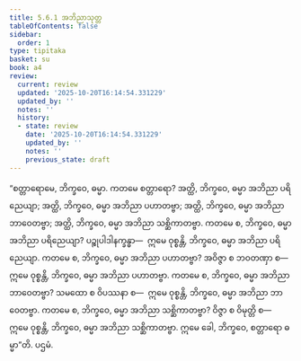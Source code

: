 ```yaml
---
title: 5.6.1 အဘိညာသုတ္တ
tableOfContents: false
sidebar:
  order: 1
type: tipitaka
basket: su
book: a4
review:
  current: review
  updated: '2025-10-20T16:14:54.331229'
  updated_by: ''
  notes: ''
  history:
  - state: review
    date: '2025-10-20T16:14:54.331229'
    updated_by: ''
    notes: ''
    previous_state: draft
---
```



<DynamicBreadcrumb />


<ReviewStatus review={frontmatter.review} showDetails={true} />

<HypothesisAnnotation frontmatter={frontmatter} />

<Division number="254" book="a4" e="ch" v="15" p="570">

<Paragraph number="1522" book="a4">
“စတ္တာရောမေ, ဘိက္ခဝေ, ဓမ္မာ. ကတမေ စတ္တာရော? အတ္ထိ, ဘိက္ခဝေ, ဓမ္မာ အဘိညာ ပရိညေယျာ; အတ္ထိ, ဘိက္ခဝေ, ဓမ္မာ အဘိညာ ပဟာတဗ္ဗာ; အတ္ထိ, ဘိက္ခဝေ, ဓမ္မာ အဘိညာ ဘာဝေတဗ္ဗာ; အတ္ထိ, ဘိက္ခဝေ, ဓမ္မာ အဘိညာ သစ္ဆိကာတဗ္ဗာ.
</Paragraph>

<Paragraph number="1523" book="a4">
ကတမေ စ, ဘိက္ခဝေ, ဓမ္မာ အဘိညာ ပရိညေယျာ? ပဉ္စုပါဒါနက္ခန္ဓာ—  ဣမေ ဝုစ္စန္တိ, ဘိက္ခဝေ, ဓမ္မာ အဘိညာ ပရိညေယျာ.
</Paragraph>

<Paragraph number="1524" book="a4">
ကတမေ စ, ဘိက္ခဝေ, ဓမ္မာ အဘိညာ ပဟာတဗ္ဗာ? အဝိဇ္ဇာ စ ဘဝတဏှာ စ—  ဣမေ ဝုစ္စန္တိ, ဘိက္ခဝေ, ဓမ္မာ အဘိညာ ပဟာတဗ္ဗာ.
</Paragraph>

<Paragraph number="1525" book="a4">
ကတမေ စ, ဘိက္ခဝေ, ဓမ္မာ အဘိညာ ဘာဝေတဗ္ဗာ? သမထော စ ဝိပဿနာ စ—  ဣမေ ဝုစ္စန္တိ, ဘိက္ခဝေ, ဓမ္မာ အဘိညာ ဘာဝေတဗ္ဗာ.
</Paragraph>

<Paragraph number="1526" book="a4">
ကတမေ စ, ဘိက္ခဝေ, ဓမ္မာ အဘိညာ သစ္ဆိကာတဗ္ဗာ? ဝိဇ္ဇာ စ ဝိမုတ္တိ စ—  ဣမေ ဝုစ္စန္တိ, ဘိက္ခဝေ, ဓမ္မာ အဘိညာ သစ္ဆိကာတဗ္ဗာ. ဣမေ ခေါ, ဘိက္ခဝေ, စတ္တာရော ဓမ္မာ”တိ.

</Paragraph>
</Division>

<Paragraph number="1527" type="center" book="a4">
ပဌမံ.
</Paragraph>